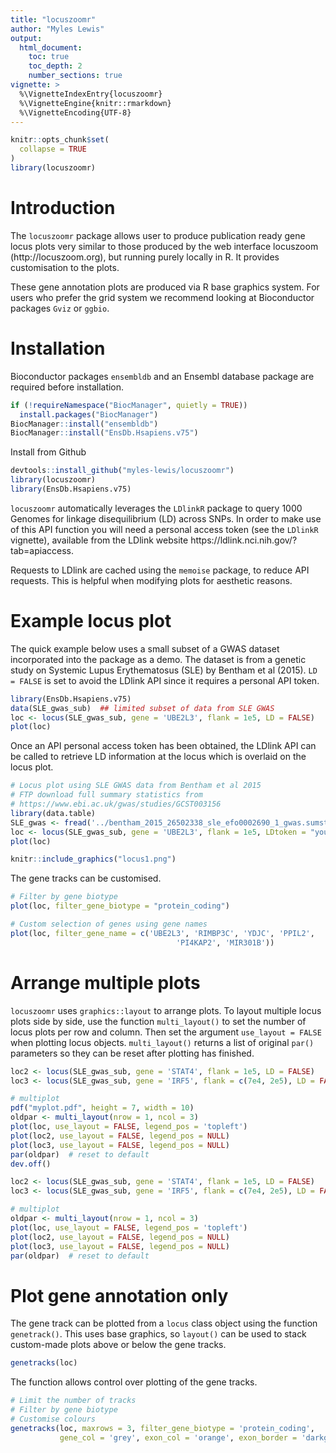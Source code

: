 ```yaml
---
title: "locuszoomr"
author: "Myles Lewis"
output:
  html_document:
    toc: true
    toc_depth: 2
    number_sections: true
vignette: >
  %\VignetteIndexEntry{locuszoomr}
  %\VignetteEngine{knitr::rmarkdown}
  %\VignetteEncoding{UTF-8}
---
```


```r
knitr::opts_chunk$set(
  collapse = TRUE
)
library(locuszoomr)
```

# Introduction

The `locuszoomr` package allows user to produce publication ready gene locus 
plots very similar to those produced by the web interface locuszoom 
(http://locuszoom.org), but running purely locally in R. It provides 
customisation to the plots.

These gene annotation plots are produced via R base graphics system. For users
who prefer the grid system we recommend looking at Bioconductor packages `Gviz`
or `ggbio`.

# Installation

Bioconductor packages `ensembldb` and an Ensembl database package are required 
before installation.

```r
if (!requireNamespace("BiocManager", quietly = TRUE))
  install.packages("BiocManager")
BiocManager::install("ensembldb")
BiocManager::install("EnsDb.Hsapiens.v75")
```

Install from Github
```r
devtools::install_github("myles-lewis/locuszoomr")
library(locuszoomr)
library(EnsDb.Hsapiens.v75)
```

`locuszoomr` automatically leverages the `LDlinkR` package to query 1000 Genomes 
for linkage disequilibrium (LD) across SNPs. In order to make use of this API
function you will need a personal access token (see the `LDlinkR` vignette), 
available from the LDlink website https://ldlink.nci.nih.gov/?tab=apiaccess.

Requests to LDlink are cached using the `memoise` package, to reduce API 
requests. This is helpful when modifying plots for aesthetic reasons.

# Example locus plot

The quick example below uses a small subset of a GWAS dataset incorporated into
the package as a demo. The dataset is from a genetic study on Systemic Lupus
Erythematosus (SLE) by Bentham et al (2015). `LD = FALSE` is set to avoid the
LDlink API since it requires a personal API token.

```r
library(EnsDb.Hsapiens.v75)
data(SLE_gwas_sub)  ## limited subset of data from SLE GWAS
loc <- locus(SLE_gwas_sub, gene = 'UBE2L3', flank = 1e5, LD = FALSE)
plot(loc)
```

Once an API personal access token has been obtained, the LDlink API can be
called to retrieve LD information at the locus which is overlaid on the locus
plot.

```r
# Locus plot using SLE GWAS data from Bentham et al 2015
# FTP download full summary statistics from
# https://www.ebi.ac.uk/gwas/studies/GCST003156
library(data.table)
SLE_gwas <- fread('../bentham_2015_26502338_sle_efo0002690_1_gwas.sumstats.tsv')
loc <- locus(SLE_gwas_sub, gene = 'UBE2L3', flank = 1e5, LDtoken = "your_token")
plot(loc)
```

```r
knitr::include_graphics("locus1.png")
```

The gene tracks can be customised.

```r
# Filter by gene biotype
plot(loc, filter_gene_biotype = "protein_coding")

# Custom selection of genes using gene names
plot(loc, filter_gene_name = c('UBE2L3', 'RIMBP3C', 'YDJC', 'PPIL2',
                                     'PI4KAP2', 'MIR301B'))
```

# Arrange multiple plots

`locuszoomr` uses `graphics::layout` to arrange plots. To layout multiple locus
plots side by side, use the function `multi_layout()` to set the number of locus
plots per row and column. Then set the argument `use_layout = FALSE` when
plotting locus objects. `multi_layout()` returns a list of original `par()`
parameters so they can be reset after plotting has finished.

```r
loc2 <- locus(SLE_gwas_sub, gene = 'STAT4', flank = 1e5, LD = FALSE)
loc3 <- locus(SLE_gwas_sub, gene = 'IRF5', flank = c(7e4, 2e5), LD = FALSE)

# multiplot
pdf("myplot.pdf", height = 7, width = 10)
oldpar <- multi_layout(nrow = 1, ncol = 3)
plot(loc, use_layout = FALSE, legend_pos = 'topleft')
plot(loc2, use_layout = FALSE, legend_pos = NULL)
plot(loc3, use_layout = FALSE, legend_pos = NULL)
par(oldpar)  # reset to default
dev.off()
```

```r
loc2 <- locus(SLE_gwas_sub, gene = 'STAT4', flank = 1e5, LD = FALSE)
loc3 <- locus(SLE_gwas_sub, gene = 'IRF5', flank = c(7e4, 2e5), LD = FALSE)

# multiplot
oldpar <- multi_layout(nrow = 1, ncol = 3)
plot(loc, use_layout = FALSE, legend_pos = 'topleft')
plot(loc2, use_layout = FALSE, legend_pos = NULL)
plot(loc3, use_layout = FALSE, legend_pos = NULL)
par(oldpar)  # reset to default
```

# Plot gene annotation only

The gene track can be plotted from a `locus` class object using the function 
`genetrack()`. This uses base graphics, so `layout()` can be used to stack 
custom-made plots above or below the gene tracks.

```r
genetracks(loc)
```

The function allows control over plotting of the gene tracks.

```r
# Limit the number of tracks
# Filter by gene biotype
# Customise colours
genetracks(loc, maxrows = 3, filter_gene_biotype = 'protein_coding',
           gene_col = 'grey', exon_col = 'orange', exon_border = 'darkgrey')
```
